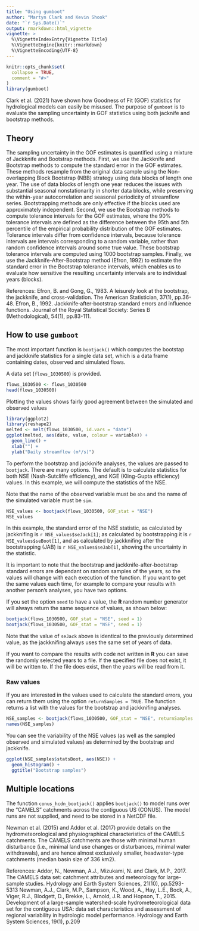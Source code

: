 ```yaml
---
title: "Using gumboot"
author: "Martyn Clark and Kevin Shook"
date: "`r Sys.Date()`"
output: rmarkdown::html_vignette
vignette: >
  %\VignetteIndexEntry{Vignette Title}
  %\VignetteEngine{knitr::rmarkdown}
  %\VignetteEncoding{UTF-8}
---
```


```r
knitr::opts_chunk$set(
  collapse = TRUE,
  comment = "#>"
)
library(gumboot)
```

Clark et al. (2021) have shown how Goodness of Fit (GOF) statistics for
hydrological models can easily be misused. The purpose of `gumboot` is to
evaluate the sampling uncertainty in GOF statistics using both jacknife and 
bootstrap methods.

## Theory
The sampling uncertainty in the GOF estimates is quantified using a mixture of Jackknife and Bootstrap methods. First, we use the Jackknife and Bootstrap methods to compute the standard error in the GOF estimates. These methods resample from the original data sample using the Non-overlapping Block Bootstrap (NBB) strategy using data blocks of length one year. The use of data blocks of length one year reduces the issues with substantial seasonal nonstationarity in shorter data blocks, while preserving the within-year autocorrelation and seasonal periodicity of streamflow series. Bootstrapping methods are only effective if the blocks used are approximately independent. Second, we use the Bootstrap methods to compute tolerance intervals for the GOF estimates, where the 90% tolerance intervals are defined as the difference between the 95th and 5th percentile of the empirical probability distribution of the GOF estimates.  Tolerance intervals differ from confidence intervals, because tolerance intervals are intervals corresponding to a random variable, rather than random confidence intervals around some true value. These bootstrap tolerance intervals are computed using 1000 bootstrap samples. Finally, we use the Jackknife-After-Bootstrap method (Efron, 1992) to estimate the standard error in the Bootstrap tolerance intervals, which enables us to evaluate how sensitive the resulting uncertainty intervals are to individual years (blocks). 

References:
Efron, B. and Gong, G., 1983. A leisurely look at the bootstrap, the jackknife, and cross-validation. The American Statistician, 37(1), pp.36-48.
Efron, B., 1992. Jackknife‐after‐bootstrap standard errors and influence functions. Journal of the Royal Statistical Society: Series B (Methodological), 54(1), pp.83-111.

## How to use `gumboot`
The most important function is `bootjack()` which computes the bootstap and jackknife statistics
for a single data set, which is a data frame containing dates, observed
and simulated flows.

A data set (`flows_1030500`) is provided.
```r
flows_1030500 <- flows_1030500 
head(flows_1030500)
```

Plotting the values shows fairly good agreement between the simulated and observed values  

```r
library(ggplot2)
library(reshape2)
melted <- melt(flows_1030500, id.vars = "date")
ggplot(melted, aes(date, value, colour = variable)) +
  geom_line() +
  xlab("") +
  ylab("Daily streamflow (m³/s)") 
```

To perform the bootstrap and jackknife analyses, the values are 
passed to `bootjack`. There are many options.
The default is to calculate statistics for both NSE (Nash-Sutcliffe efficiency), and
KGE (Kling-Gupta efficiency) values. In this example, we will compute the
statistics of the NSE.  

Note that the name of the observed variable must be `obs` and the name
of the simulated variable must be `sim`.

```r
NSE_values <- bootjack(flows_1030500, GOF_stat = "NSE")
NSE_values
```
In this example, the standard error of the NSE statistic, as calculated by jackknifing is `r NSE_values$seJack[1]`; as calculated by bootstrapping it is `r NSE_values$seBoot[1]`, and as calculated
by jackknifing after the bootstrapping (JAB) is `r NSE_values$seJab[1]`, showing the uncertainty
in the statistic.  

It is important to note that the bootstrap and jackknife-after-bootstrap standard errors are dependant
on random samples of the years, so the values will change with each execution of the function.
If you want to get the same values each time, for example to compare your results with
another person's analyses, you have two options.

If you set the option `seed` to have a value, the **R** random number generator will always
return the same sequence of values, as shown below:  

```r
bootjack(flows_1030500, GOF_stat = "NSE", seed = 1)
bootjack(flows_1030500, GOF_stat = "NSE", seed = 1)
```

Note that the value of `seJack` above is identical to the previously determined value,
as the jackknifing always uses the same set of years of data.


If you want to compare the results with code not written in **R** you can save the randomly selected
years to a file. If the specified file does not exist, it will be written to. If
the file does exist, then the years will be read from it. 

### Raw values
If you are interested in the values used to calculate the standard errors, you can return them
using the option `returnSamples = TRUE`. The function returns a list with the values
for the bootstrap and jackknifing analyses.

```r
NSE_samples <- bootjack(flows_1030500, GOF_stat = "NSE", returnSamples = TRUE)
names(NSE_samples)
```

You can see the variability of the NSE values (as well as the sampled observed and 
simulated values) as determined by the bootstrap and jackknife.

```r
ggplot(NSE_samples$statsBoot, aes(NSE)) + 
  geom_histogram() +
  ggtitle("Bootstrap samples")
```


## Multiple locations

The function `conus_hcdn_bootjack()` applies `bootjack()` to model runs over the
"CAMELS" catchments across the contiguous US (CONUS). The model runs are not supplied, and need to
be stored in a NetCDF file.

Newman et al. (2015) and Addor et al. (2017) provide details on the hydrometeorological and physiographical characteristics of the CAMELS catchments. The CAMELS catchments are those with minimal human disturbance (i.e., minimal land use changes or disturbances, minimal water withdrawals), and are hence almost exclusively smaller, headwater-type catchments (median basin size of 336 km2).

References:
Addor, N., Newman, A.J., Mizukami, N. and Clark, M.P., 2017. The CAMELS data set: catchment attributes and meteorology for large-sample studies. Hydrology and Earth System Sciences, 21(10), pp.5293-5313
Newman, A.J., Clark, M.P., Sampson, K., Wood, A., Hay, L.E., Bock, A., Viger, R.J., Blodgett, D., Brekke, L., Arnold, J.R. and Hopson, T., 2015. Development of a large-sample watershed-scale hydrometeorological data set for the contiguous USA: data set characteristics and assessment of regional variability in hydrologic model performance. Hydrology and Earth System Sciences, 19(1), p.209

